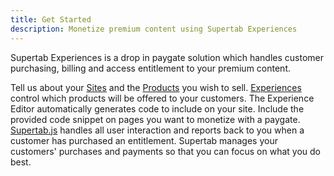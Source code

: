 ```yaml
---
title: Get Started
description: Monetize premium content using Supertab Experiences
---
```


Supertab Experiences is a drop in paygate solution which handles customer purchasing, billing
and access entitlement to your premium content.

<Steps>
  <Step title="Set up your inventory">
    Tell us about your <a href="./sites">Sites</a> and the <a href="./products">Products</a> you wish to sell.
  </Step>

  <Step title="Configure your experiences">
    <a href="./experiences">Experiences</a> control which products will be offered to your customers.
    The Experience Editor automatically generates code to include on your site.
  </Step>

  <Step title="Deploy Supertab.js on pages you wish to monetize">
    Include the provided code snippet on pages you want to monetize with a paygate.
    <a href="/supertab-js">Supertab.js</a> handles all user interaction and reports back to you when a customer has purchased an entitlement.
  </Step>

  <Step title="Sell premium content">
    Supertab manages your customers' purchases and payments so that you can focus on what you do best.
  </Step>
</Steps>
